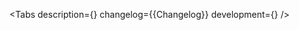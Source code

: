 

<Meta of={Stories} />

<ComponentHeader
    name='ProgressBar'
    design='https://www.figma.com/file/cdNnkh2QdxuvYLrBm4cubM/Web-%3A%3A-Core-Default-Components?type=design&node-id=95706%3A121367&mode=design&t=Itgzojk9BOtPqYkS-1'
    children='Используется для отображения прогресса.'
/>

<Tabs
    description={<Description />}
    changelog={<Markdown>{Changelog}</Markdown>}
    development={<Development />}
/>
